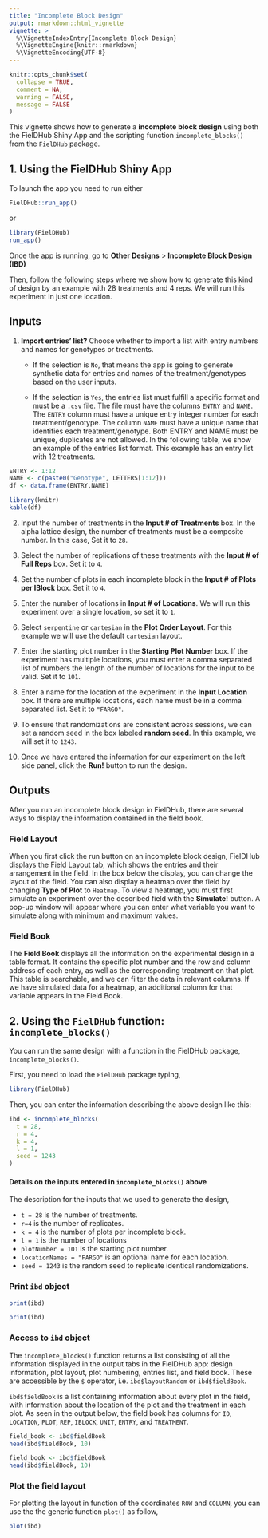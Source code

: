 ```yaml
---
title: "Incomplete Block Design"
output: rmarkdown::html_vignette
vignette: >
  %\VignetteIndexEntry{Incomplete Block Design}
  %\VignetteEngine{knitr::rmarkdown}
  %\VignetteEncoding{UTF-8}
---
```


```r
knitr::opts_chunk$set(
  collapse = TRUE,
  comment = NA,
  warning = FALSE, 
  message = FALSE
)
```

This vignette shows how to generate a **incomplete block design** using both the FielDHub Shiny App and the scripting function `incomplete_blocks()` from the `FielDHub` package.

## 1. Using the FielDHub Shiny App

To launch the app you need to run either

```r
FielDHub::run_app()
```

or

```r
library(FielDHub)
run_app()
```

Once the app is running, go to **Other Designs** > **Incomplete Block Design (IBD)**

Then, follow the following steps where we show how to generate this kind of design by an example with 28 treatments and 4 reps. We will run this experiment in just one location.

## Inputs

1. **Import entries' list?** Choose whether to import a list with entry numbers and names for genotypes or treatments.
    * If the selection is `No`, that means the app is going to generate synthetic data for entries and names of the treatment/genotypes based on the user inputs.

    * If the selection is `Yes`, the entries list must fulfill a specific format and must be a `.csv` file. The file must have the columns `ENTRY` and `NAME`. The `ENTRY` column must have a unique entry integer number for each treatment/genotype. The column `NAME` must have a unique name that identifies each treatment/genotype. Both ENTRY and NAME must be unique, duplicates are not allowed. In the following table, we show an example of the entries list format. This example has an entry list with 12 treatments. 

```r
ENTRY <- 1:12
NAME <- c(paste0("Genotype", LETTERS[1:12]))
df <- data.frame(ENTRY,NAME)
```


```r
library(knitr)
kable(df)
```

2. Input the number of treatments in the **Input # of Treatments** box. In the alpha lattice design, the number of treatments must be a composite number. In this case, Set it to `28`.

3. Select the number of replications of these treatments with the **Input # of Full Reps** box. Set it to `4`.

4. Set the number of plots in each incomplete block in the **Input # of Plots per IBlock** box. Set it to `4`.

5. Enter the number of locations in **Input # of Locations**. We will run this experiment over a single location, so set it to `1`.

6. Select `serpentine` or `cartesian` in the **Plot Order Layout**. For this example we will use the default `cartesian` layout.

7. Enter the starting plot number in the **Starting Plot Number** box. If the experiment has multiple locations, you must enter a comma separated list of numbers the length of the number of locations for the input to be valid. Set it to `101`.

8. Enter a name for the location of the experiment in the **Input Location** box. If there are multiple locations, each name must be in a comma separated list. Set it to `"FARGO"`.

9. To ensure that randomizations are consistent across sessions, we can set a random seed in the box labeled **random seed**. In this example, we will set it to `1243`. 

10. Once we have entered the information for our experiment on the left side panel, click the **Run!** button to run the design.

## Outputs

After you run an incomplete block design in FielDHub, there are several ways to display the information contained in the field book. 

### Field Layout

When you first click the run button on an incomplete block design, FielDHub displays the Field Layout tab, which shows the entries and their arrangement in the field. In the box below the display, you can change the layout of the field. 
You can also display a heatmap over the field by changing **Type of Plot** to `Heatmap`. To view a heatmap, you must first simulate an experiment over the described field with the **Simulate!** button. A pop-up window will appear where you can enter what variable you want to simulate along with minimum and maximum values. 

### Field Book

The **Field Book** displays all the information on the experimental design in a table format. It contains the specific plot number and the row and column address of each entry, as well as the corresponding treatment on that plot. This table is searchable, and we can filter the data in relevant columns. If we have simulated data for a heatmap, an additional column for that variable appears in the Field Book. 

## 2. Using the `FielDHub` function: `incomplete_blocks()`

You can run the same design with a function in the FielDHub package, `incomplete_blocks()`.

First, you need to load the `FielDHub` package typing,

```r
library(FielDHub)
```

Then, you can enter the information describing the above design like this:


```r
ibd <- incomplete_blocks(
  t = 28,
  r = 4,
  k = 4, 
  l = 1,
  seed = 1243
)
```

#### Details on the inputs entered in `incomplete_blocks()` above

The description for the inputs that we used to generate the design,

*   `t = 28` is the number of treatments.
*   `r=4` is the number of replicates.
*   `k = 4` is the number of plots per incomplete block.
*   `l = 1` is the number of locations
*   `plotNumber = 101` is the starting plot number.
*   `locationNames = "FARGO"` is an optional name for each location.
*   `seed = 1243` is the random seed to replicate identical randomizations.


### Print `ibd` object

```r
print(ibd)
```

```r
print(ibd)
```

### Access to `ibd` object

The `incomplete_blocks()` function returns a list consisting of all the information displayed in the output tabs in the FielDHub app: design information, plot layout, plot numbering, entries list, and field book. These are accessible by the `$` operator, i.e. `ibd$layoutRandom` or `ibd$fieldBook`. 

`ibd$fieldBook` is a list containing information about every plot in the field, with information about the location of the plot and the treatment in each plot. As seen in the output below, the field book has columns for `ID`, `LOCATION`, `PLOT`, `REP`, `IBLOCK`, `UNIT`, `ENTRY`, and `TREATMENT`.


```r
field_book <- ibd$fieldBook
head(ibd$fieldBook, 10)
```

```r
field_book <- ibd$fieldBook
head(ibd$fieldBook, 10)
```

### Plot the field layout

For plotting the layout in function of the coordinates `ROW` and `COLUMN`, you can use the the generic function `plot()` as follow,


```r
plot(ibd)

```

<br>
<br>
<br>
